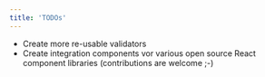 ```yaml
---
title: 'TODOs'
---
```


-   Create more re-usable validators
-   Create integration components vor various open source React component libraries (contributions are welcome ;-)
